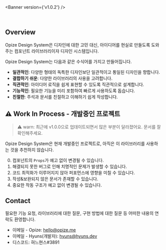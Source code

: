 
<Meta title="Docs/Introduction" />

<Banner version={'v1.0.2'} />

<br />

## Overview

Opize Design System은 디자인에 대한 고민 대신, 아이디어를 현실로 만들도록 도와주는 컴포넌트 라이브러리이자 디자인 시스템입니다.

Opize Design System는 다음과 같은 수식어를 가지고 만들어집니다.

-   **일관적인**: 다양한 형태의 독특한 디자인보단 일관적이고 통일된 디자인을 향합니다.
-   **결합하기 쉬운**: 다양한 라이브러리의 사용을 고려합니다.
-   **직관적인**: 아이디어 로직을 쉽게 표현할 수 있도록 직관적으로 설계합니다.
-   **기능적인**: 필요한 기능을 미리 포함하여 빠르게 사용하도록 돕습니다.
-   **친절한**: 주석과 문서를 친절하고 이해하기 쉽게 작성합니다.

## ⚠️ Work In Process - 개발중인 프로젝트

> ⚠️ warn: 최근에 v1.0.0으로 업데이트되면서 많은 부분이 달라졌어요. 문서를 잘 확인해주세요.

Opize Design System은 현재 개발중인 프로젝트로, 아직은 이 라이브러리를 사용하는 것을 추천하지 않습니다.

0. 컴포넌트의 `Props`가 예고 없이 변경될 수 있습니다.
1. 해결되지 못한 버그로 인해 치명적인 문제가 발생할 수 있습니다.
2. 코드 최적화가 이루어지지 않아 퍼포먼스에 영향을 미칠 수 있습니다.
3. 작성&보완되지 않은 문서가 존재할 수 있습니다.
4. 중요한 작동 구조가 예고 없이 변경될 수 있습니다.

## Contact

필요한 기능 요청, 라이브러리에 대한 질문, 구현 방법에 대한 질문 등 어떠한 내용의 연락도 환영합니다.

-   이메일 - Opize: <a href='mailto:hello@opize.me'>hello@opize.me</a>
-   이메일 - Hyuns(개발자): <a href='mailto:hyuns@hyuns.dev'>hyuns@hyuns.dev</a>
-   디스코드: 혀느현스#3891
